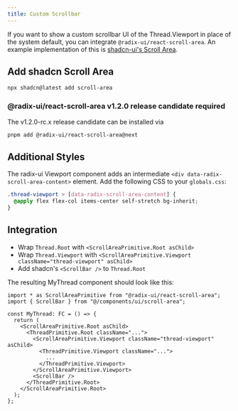```yaml
---
title: Custom Scrollbar
---
```


If you want to show a custom scrollbar UI of the Thread.Viewport in place of the system default, you can integrate `@radix-ui/react-scroll-area`.
An example implementation of this is [shadcn-ui's Scroll Area](https://ui.shadcn.com/docs/components/scroll-area).

## Add shadcn Scroll Area

```sh
npx shadcn@latest add scroll-area
```

### @radix-ui/react-scroll-area v1.2.0 release candidate required

The v1.2.0-rc.x release candidate can be installed via

```sh
pnpm add @radix-ui/react-scroll-area@next
```

## Additional Styles

The radix-ui Viewport component adds an intermediate `<div data-radix-scroll-area-content>` element.
Add the following CSS to your `globals.css`:

```css title="@/app/globals.css"
.thread-viewport > [data-radix-scroll-area-content] {
  @apply flex flex-col items-center self-stretch bg-inherit;
}
```

## Integration

- Wrap `Thread.Root` with `<ScrollAreaPrimitive.Root asChild>`
- Wrap `Thread.Viewport` with `<ScrollAreaPrimitive.Viewport className="thread-viewport" asChild>`
- Add shadcn's `<ScrollBar />` to `Thread.Root`

The resulting MyThread component should look like this:

```tsx {1-2,6,8,12-13,15}
import * as ScrollAreaPrimitive from "@radix-ui/react-scroll-area";
import { ScrollBar } from "@/components/ui/scroll-area";

const MyThread: FC = () => {
  return (
    <ScrollAreaPrimitive.Root asChild>
      <ThreadPrimitive.Root className="...">
        <ScrollAreaPrimitive.Viewport className="thread-viewport" asChild>
          <ThreadPrimitive.Viewport className="...">
            ...
          </ThreadPrimitive.Viewport>
        </ScrollAreaPrimitive.Viewport>
        <ScrollBar />
      </ThreadPrimitive.Root>
    </ScrollAreaPrimitive.Root>
  );
};
```
